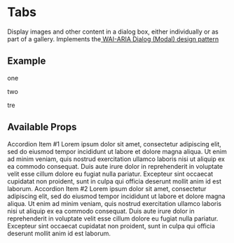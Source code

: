 

<Meta title="Components/Tabs/Intro" component={Tabs} />

# Tabs

Display images and other content in a dialog box, either individually or as part of a gallery. Implements the<a href="https://www.w3.org/TR/wai-aria-practices/#dialog_modal" target="_blank"> WAI-ARIA Dialog (Modal) design pattern</a>

## Example

<Canvas>
  <Tabs mainPanel="contact" id="hi">
    <TabRB eventKey="home" title="Home">
      <p>one</p>
    </TabRB>
    <TabRB eventKey="profile" title="Profile">
      <p>two</p>
    </TabRB>
    <TabRB eventKey="contact" title="Contact">
      <p>tre</p>
    </TabRB>
  </Tabs>
</Canvas>

## Available Props

<ArgsTable />

<Canvas>
  <Tabs mainPanel="01" id="hi">
    <Accordion.Item eventKey="0">
      <Accordion.Header>Accordion Item #1</Accordion.Header>
      <Accordion.Body>
        Lorem ipsum dolor sit amet, consectetur adipiscing elit, sed do eiusmod
        tempor incididunt ut labore et dolore magna aliqua. Ut enim ad minim
        veniam, quis nostrud exercitation ullamco laboris nisi ut aliquip ex ea
        commodo consequat. Duis aute irure dolor in reprehenderit in voluptate
        velit esse cillum dolore eu fugiat nulla pariatur. Excepteur sint
        occaecat cupidatat non proident, sunt in culpa qui officia deserunt
        mollit anim id est laborum.
      </Accordion.Body>
    </Accordion.Item>
    <Accordion.Item eventKey="1">
      <Accordion.Header>Accordion Item #2</Accordion.Header>
      <Accordion.Body>
        Lorem ipsum dolor sit amet, consectetur adipiscing elit, sed do eiusmod
        tempor incididunt ut labore et dolore magna aliqua. Ut enim ad minim
        veniam, quis nostrud exercitation ullamco laboris nisi ut aliquip ex ea
        commodo consequat. Duis aute irure dolor in reprehenderit in voluptate
        velit esse cillum dolore eu fugiat nulla pariatur. Excepteur sint
        occaecat cupidatat non proident, sunt in culpa qui officia deserunt
        mollit anim id est laborum.
      </Accordion.Body>
    </Accordion.Item>
  </Tabs>
</Canvas>
